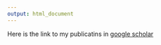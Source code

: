 ```yaml
---
output: html_document
---
```


Here is the link to my publicatins in [google scholar](https://scholar.google.es/citations?user=s1D-6WAAAAAJ&hl=es)